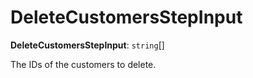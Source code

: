 
# DeleteCustomersStepInput

 **DeleteCustomersStepInput**: `string`[]

The IDs of the customers to delete.
